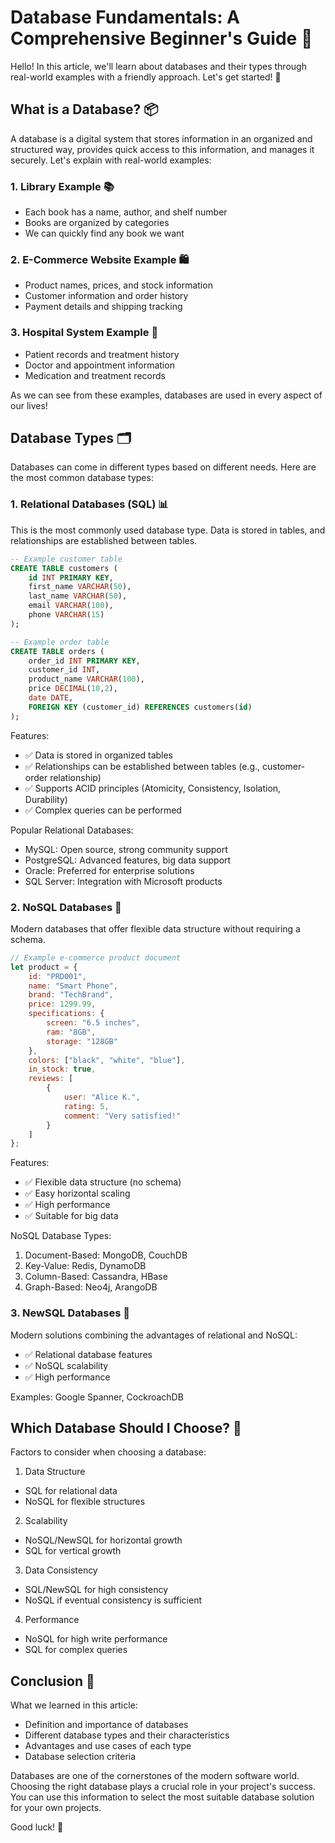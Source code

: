 # Database Fundamentals: A Comprehensive Beginner's Guide 🎯

Hello! In this article, we'll learn about databases and their types through real-world examples with a friendly approach. Let's get started! 👋

## What is a Database? 📦

A database is a digital system that stores information in an organized and structured way, provides quick access to this information, and manages it securely. Let's explain with real-world examples:

### 1. Library Example 📚
- Each book has a name, author, and shelf number
- Books are organized by categories
- We can quickly find any book we want

### 2. E-Commerce Website Example 🛍️
- Product names, prices, and stock information
- Customer information and order history
- Payment details and shipping tracking

### 3. Hospital System Example 🏥
- Patient records and treatment history
- Doctor and appointment information
- Medication and treatment records

As we can see from these examples, databases are used in every aspect of our lives!

## Database Types 🗂️

Databases can come in different types based on different needs. Here are the most common database types:

### 1. Relational Databases (SQL) 📊

This is the most commonly used database type. Data is stored in tables, and relationships are established between tables.

```sql
-- Example customer table
CREATE TABLE customers (
    id INT PRIMARY KEY,
    first_name VARCHAR(50),
    last_name VARCHAR(50),
    email VARCHAR(100),
    phone VARCHAR(15)
);

-- Example order table
CREATE TABLE orders (
    order_id INT PRIMARY KEY,
    customer_id INT,
    product_name VARCHAR(100),
    price DECIMAL(10,2),
    date DATE,
    FOREIGN KEY (customer_id) REFERENCES customers(id)
);
```

Features:
- ✅ Data is stored in organized tables
- ✅ Relationships can be established between tables (e.g., customer-order relationship)
- ✅ Supports ACID principles (Atomicity, Consistency, Isolation, Durability)
- ✅ Complex queries can be performed

Popular Relational Databases:
- MySQL: Open source, strong community support
- PostgreSQL: Advanced features, big data support
- Oracle: Preferred for enterprise solutions
- SQL Server: Integration with Microsoft products

### 2. NoSQL Databases 🔄

Modern databases that offer flexible data structure without requiring a schema.

```javascript
// Example e-commerce product document
let product = {
    id: "PRD001",
    name: "Smart Phone",
    brand: "TechBrand",
    price: 1299.99,
    specifications: {
        screen: "6.5 inches",
        ram: "8GB",
        storage: "128GB"
    },
    colors: ["black", "white", "blue"],
    in_stock: true,
    reviews: [
        {
            user: "Alice K.",
            rating: 5,
            comment: "Very satisfied!"
        }
    ]
};
```

Features:
- ✅ Flexible data structure (no schema)
- ✅ Easy horizontal scaling
- ✅ High performance
- ✅ Suitable for big data

NoSQL Database Types:
1. Document-Based: MongoDB, CouchDB
2. Key-Value: Redis, DynamoDB
3. Column-Based: Cassandra, HBase
4. Graph-Based: Neo4j, ArangoDB

### 3. NewSQL Databases 🌟

Modern solutions combining the advantages of relational and NoSQL:
- ✅ Relational database features
- ✅ NoSQL scalability
- ✅ High performance

Examples: Google Spanner, CockroachDB

## Which Database Should I Choose? 🤔

Factors to consider when choosing a database:

1. Data Structure
- SQL for relational data
- NoSQL for flexible structures

2. Scalability
- NoSQL/NewSQL for horizontal growth
- SQL for vertical growth

3. Data Consistency
- SQL/NewSQL for high consistency
- NoSQL if eventual consistency is sufficient

4. Performance
- NoSQL for high write performance
- SQL for complex queries

## Conclusion 🎉

What we learned in this article:
- Definition and importance of databases
- Different database types and their characteristics
- Advantages and use cases of each type
- Database selection criteria

Databases are one of the cornerstones of the modern software world. Choosing the right database plays a crucial role in your project's success. You can use this information to select the most suitable database solution for your own projects.

Good luck! 🚀   